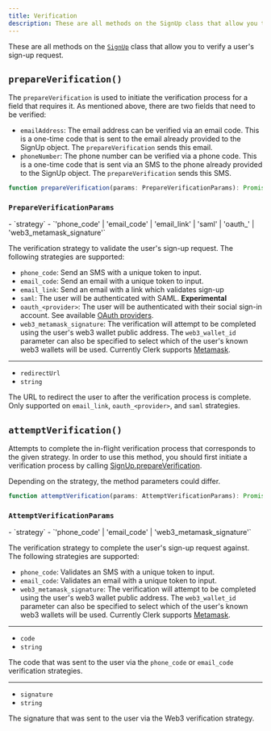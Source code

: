 ```yaml
---
title: Verification
description: These are all methods on the SignUp class that allow you to verify a user's sign-up request.
---
```


These are all methods on the [`SignUp`](/docs/references/javascript/sign-up/sign-up) class that allow you to verify a user's sign-up request.

## `prepareVerification()`

The `prepareVerification` is used to initiate the verification process for a field that requires it. As mentioned above, there are two fields that need to be verified:

- `emailAddress`: The email address can be verified via an email code. This is a one-time code that is sent to the email already provided to the SignUp object. The `prepareVerification` sends this email.
- `phoneNumber`: The phone number can be verified via a phone code. This is a one-time code that is sent via an SMS to the phone already provided to the SignUp object. The `prepareVerification` sends this SMS.

```typescript {{ prettier: false }}
function prepareVerification(params: PrepareVerificationParams): Promise<SignUpResource>;
```

### `PrepareVerificationParams`

<Properties>
  - `strategy`
  - `'phone_code' | 'email_code' | 'email_link' | 'saml' | 'oauth_<provider>' | 'web3_metamask_signature'`

  The verification strategy to validate the user's sign-up request. The following strategies are supported:

  - `phone_code`: Send an SMS with a unique token to input.
  - `email_code`: Send an email with a unique token to input.
  - `email_link`: Send an email with a link which validates sign-up
  - `saml`: The user will be authenticated with SAML. **Experimental**
  - `oauth_<provider>`: The user will be authenticated with their social sign-in account. See available [OAuth providers](/docs/references/javascript/types/oauth#o-auth-provider).
  - `web3_metamask_signature`: The verification will attempt to be completed using the user's web3 wallet public address. The `web3_wallet_id` parameter can also be specified to select which of the user's known web3 wallets will be used. Currently Clerk supports [Metamask](https://metamask.io/).

  ---

  - `redirectUrl`
  - `string`

  The URL to redirect the user to after the verification process is complete.<br />Only supported on `email_link`, `oauth_<provider>`, and `saml` strategies.
</Properties>

## `attemptVerification()`

Attempts to complete the in-flight verification process that corresponds to the given strategy. In order to use this method, you should first initiate a verification process by calling [SignUp.prepareVerification](/docs/references/javascript/sign-up/verification#prepare-verification).

Depending on the strategy, the method parameters could differ.

```typescript {{ prettier: false }}
function attemptVerification(params: AttemptVerificationParams): Promise<SignUp>;
```

### `AttemptVerificationParams`

<Properties>
  - `strategy`
  - `'phone_code' | 'email_code' | 'web3_metamask_signature'`

  The verification strategy to complete the user's sign-up request against. The following strategies are supported:

  - `phone_code`: Validates an SMS with a unique token to input.
  - `email_code`: Validates an email with a unique token to input.
  - `web3_metamask_signature`: The verification will attempt to be completed using the user's web3 wallet public address. The `web3_wallet_id` parameter can also be specified to select which of the user's known web3 wallets will be used. Currently Clerk supports [Metamask](https://metamask.io/).

  ---

  - `code`
  - `string`

  The code that was sent to the user via the `phone_code` or `email_code` verification strategies.

  ---

  - `signature`
  - `string`

  The signature that was sent to the user via the Web3 verification strategy.
</Properties>

[signup-ref]: /docs/references/javascript/sign-up/sign-up

